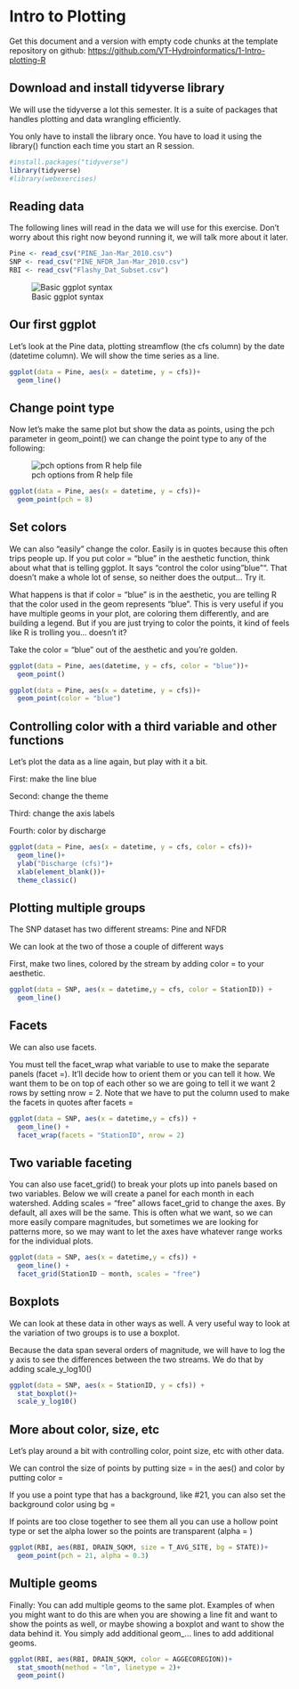 # Intro to Plotting {#Plotting}

Get this document and a version with empty code chunks at the template repository on github: <https://github.com/VT-Hydroinformatics/1-Intro-plotting-R>

## Download and install tidyverse library

We will use the tidyverse a lot this semester. It is a suite of packages that handles plotting and data wrangling efficiently.

You only have to install the library once. You have to load it using the library() function each time you start an R session.

```r
#install.packages("tidyverse")
library(tidyverse)
#library(webexercises)


```

## Reading data

The following lines will read in the data we will use for this exercise. Don't worry about this right now beyond running it, we will talk more about it later.

```r
Pine <- read_csv("PINE_Jan-Mar_2010.csv") 
SNP <- read_csv("PINE_NFDR_Jan-Mar_2010.csv")
RBI <- read_csv("Flashy_Dat_Subset.csv")
```

![Basic ggplot syntax](images/GGplot syntax.png "GGplot syntax")

## Our first ggplot

Let's look at the Pine data, plotting streamflow (the cfs column) by the date (datetime column). We will show the time series as a line.

```r
ggplot(data = Pine, aes(x = datetime, y = cfs))+
  geom_line()
```

## Change point type

Now let's make the same plot but show the data as points, using the pch parameter in geom_point() we can change the point type to any of the following:

![pch options from R help file](images/pch.png "pch values and points from R help file")

```r
ggplot(data = Pine, aes(x = datetime, y = cfs))+
  geom_point(pch = 8)
```

## Set colors

We can also "easily" change the color. Easily is in quotes because this often trips people up. If you put color = "blue" in the aesthetic function, think about what that is telling ggplot. It says "control the color using "blue"". That doesn't make a whole lot of sense, so neither does the output... Try it.

What happens is that if color = "blue" is in the aesthetic, you are telling R that the color used in the geom represents "blue". This is very useful if you have multiple geoms in your plot, are coloring them differently, and are building a legend. But if you are just trying to color the points, it kind of feels like R is trolling you... doesn't it?

Take the color = "blue" out of the aesthetic and you're golden.

```r

ggplot(data = Pine, aes(datetime, y = cfs, color = "blue"))+
  geom_point()

ggplot(data = Pine, aes(x = datetime, y = cfs))+
  geom_point(color = "blue")
```


## Controlling color with a third variable and other functions

Let's plot the data as a line again, but play with it a bit.

First: make the line blue

Second: change the theme

Third: change the axis labels

Fourth: color by discharge

```r

ggplot(data = Pine, aes(x = datetime, y = cfs, color = cfs))+
  geom_line()+
  ylab("Discharge (cfs)")+
  xlab(element_blank())+
  theme_classic()

```

## Plotting multiple groups

The SNP dataset has two different streams: Pine and NFDR

We can look at the two of those a couple of different ways

First, make two lines, colored by the stream by adding color = to your aesthetic.

```r
ggplot(data = SNP, aes(x = datetime,y = cfs, color = StationID)) +
  geom_line()
```

## Facets

We can also use facets.

You must tell the facet_wrap what variable to use to make the separate panels (facet =). It'll decide how to orient them or you can tell it how. We want them to be on top of each other so we are going to tell it we want 2 rows by setting nrow = 2. Note that we have to put the column used to make the facets in quotes after facets =

```r
ggplot(data = SNP, aes(x = datetime,y = cfs)) +
  geom_line() +
  facet_wrap(facets = "StationID", nrow = 2)
```

## Two variable faceting

You can also use facet_grid() to break your plots up into panels based on two variables. Below we will create a panel for each month in each watershed. Adding scales = "free" allows facet_grid to change the axes. By default, all axes will be the same. This is often what we want, so we can more easily compare magnitudes, but sometimes we are looking for patterns more, so we may want to let the axes have whatever range works for the individual plots.

```r
ggplot(data = SNP, aes(x = datetime,y = cfs)) +
  geom_line() +
  facet_grid(StationID ~ month, scales = "free")
```

## Boxplots

We can look at these data in other ways as well. A very useful way to look at the variation of two groups is to use a boxplot.

Because the data span several orders of magnitude, we will have to log the y axis to see the differences between the two streams. We do that by adding scale_y\_log10()

```r
ggplot(data = SNP, aes(x = StationID, y = cfs)) + 
  stat_boxplot()+
  scale_y_log10()
```

## More about color, size, etc

Let's play around a bit with controlling color, point size, etc with other data.

We can control the size of points by putting size = in the aes() and color by putting color =

If you use a point type that has a background, like \#21, you can also set the background color using bg =

If points are too close together to see them all you can use a hollow point type or set the alpha lower so the points are transparent (alpha = )

```r

ggplot(RBI, aes(RBI, DRAIN_SQKM, size = T_AVG_SITE, bg = STATE))+
  geom_point(pch = 21, alpha = 0.3)

```

## Multiple geoms

Finally: You can add multiple geoms to the same plot. Examples of when you might want to do this are when you are showing a line fit and want to show the points as well, or maybe showing a boxplot and want to show the data behind it. You simply add additional geom\_... lines to add additional geoms.

```r

ggplot(RBI, aes(RBI, DRAIN_SQKM, color = AGGECOREGION))+
  stat_smooth(method = "lm", linetype = 2)+
  geom_point()

```
